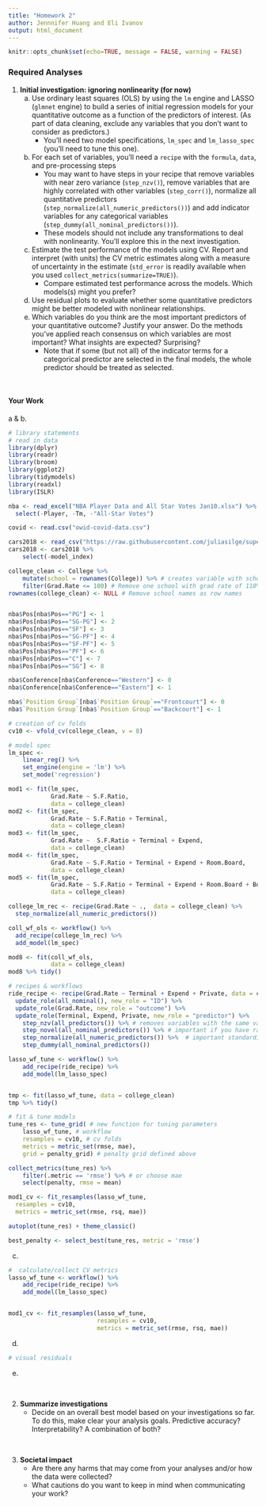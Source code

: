 ```yaml
---
title: "Homework 2"
author: Jennnifer Huang and Eli Ivanov
output: html_document
---
```



```r
knitr::opts_chunk$set(echo=TRUE, message = FALSE, warning = FALSE)
```

### Required Analyses {-}

1. **Initial investigation: ignoring nonlinearity (for now)**
    a. Use ordinary least squares (OLS) by using the `lm` engine and LASSO (`glmnet` engine) to build  a series of initial regression models for your quantitative outcome as a function of the predictors of interest. (As part of data cleaning, exclude any variables that you don't want to consider as predictors.)
        - You'll need two model specifications, `lm_spec` and `lm_lasso_spec` (you'll need to tune this one).
    b. For each set of variables, you'll need a `recipe` with the `formula`, `data`, and pre-processing steps
        - You may want to have steps in your recipe that remove variables with near zero variance (`step_nzv()`), remove variables that are highly correlated with other variables (`step_corr()`), normalize all quantitative predictors (`step_normalize(all_numeric_predictors())`) and add indicator variables for any categorical variables (`step_dummy(all_nominal_predictors())`).
        - These models should not include any transformations to deal with nonlinearity. You'll explore this in the next investigation.
    c. Estimate the test performance of the models using CV. Report and interpret (with units) the CV metric estimates along with a measure of uncertainty in the estimate (`std_error` is readily available when you used `collect_metrics(summarize=TRUE)`).
        - Compare estimated test performance across the models. Which models(s) might you prefer?
    d. Use residual plots to evaluate whether some quantitative predictors might be better modeled with nonlinear relationships.
    e. Which variables do you think are the most important predictors of your quantitative outcome? Justify your answer. Do the methods you've applied reach consensus on which variables are most important? What insights are expected? Surprising?
        - Note that if some (but not all) of the indicator terms for a categorical predictor are selected in the final models, the whole predictor should be treated as selected.

<br>

#### Your Work {-}

a & b.

```r
# library statements 
# read in data
library(dplyr)
library(readr)
library(broom)
library(ggplot2)
library(tidymodels)
library(readxl)
library(ISLR)

nba <- read_excel("NBA Player Data and All Star Votes Jan10.xlsx") %>% 
  select(-Player, -Tm, -"All-Star Votes")

covid <- read.csv("owid-covid-data.csv")

cars2018 <- read_csv("https://raw.githubusercontent.com/juliasilge/supervised-ML-case-studies-course/master/data/cars2018.csv")
cars2018 <- cars2018 %>%
    select(-model_index)

college_clean <- College %>% 
    mutate(school = rownames(College)) %>% # creates variable with school name
    filter(Grad.Rate <= 100) # Remove one school with grad rate of 118%
rownames(college_clean) <- NULL # Remove school names as row names


nba$Pos[nba$Pos=="PG"] <- 1
nba$Pos[nba$Pos=="SG-PG"] <- 2
nba$Pos[nba$Pos=="SF"] <- 3
nba$Pos[nba$Pos=="SG-PF"] <- 4
nba$Pos[nba$Pos=="SF-PF"] <- 5
nba$Pos[nba$Pos=="PF"] <- 6
nba$Pos[nba$Pos=="C"] <- 7
nba$Pos[nba$Pos=="SG"] <- 8

nba$Conference[nba$Conference=="Western"] <- 0
nba$Conference[nba$Conference=="Eastern"] <- 1

nba$`Position Group`[nba$`Position Group`=="Frontcourt"] <- 0
nba$`Position Group`[nba$`Position Group`=="Backcourt"] <- 1

```

```r
# creation of cv folds
cv10 <- vfold_cv(college_clean, v = 8)
```

```r
# model spec
lm_spec <-
    linear_reg() %>%
    set_engine(engine = 'lm') %>%
    set_mode('regression')

mod1 <- fit(lm_spec,
            Grad.Rate ~ S.F.Ratio,
            data = college_clean)
mod2 <- fit(lm_spec,
            Grad.Rate ~ S.F.Ratio + Terminal,
            data = college_clean)
mod3 <- fit(lm_spec,
            Grad.Rate ~  S.F.Ratio + Terminal + Expend,
            data = college_clean)
mod4 <- fit(lm_spec,
            Grad.Rate ~ S.F.Ratio + Terminal + Expend + Room.Board,
            data = college_clean)
mod5 <- fit(lm_spec,
            Grad.Rate ~ S.F.Ratio + Terminal + Expend + Room.Board + Books,
            data = college_clean)

college_lm_rec <- recipe(Grad.Rate ~ .,  data = college_clean) %>%
  step_normalize(all_numeric_predictors())

coll_wf_ols <- workflow() %>%
  add_recipe(college_lm_rec) %>%
  add_model(lm_spec)

mod8 <- fit(coll_wf_ols,
            data = college_clean)
mod8 %>% tidy()
```

```r
# recipes & workflows
ride_recipe <- recipe(Grad.Rate ~ Terminal + Expend + Private, data = college_clean) %>%
  update_role(all_nominal(), new_role = "ID") %>%
  update_role(Grad.Rate, new_role = "outcome") %>%
  update_role(Terminal, Expend, Private, new_role = "predictor") %>%
    step_nzv(all_predictors()) %>% # removes variables with the same value
    step_novel(all_nominal_predictors()) %>% # important if you have rare categorical variables
    step_normalize(all_numeric_predictors()) %>%  # important standardization step for LASSO
    step_dummy(all_nominal_predictors())

lasso_wf_tune <- workflow() %>%
    add_recipe(ride_recipe) %>%
    add_model(lm_lasso_spec)


tmp <- fit(lasso_wf_tune, data = college_clean)
tmp %>% tidy()
```

```r
# fit & tune models
tune_res <- tune_grid( # new function for tuning parameters
    lasso_wf_tune, # workflow
    resamples = cv10, # cv folds
    metrics = metric_set(rmse, mae),
    grid = penalty_grid) # penalty grid defined above

collect_metrics(tune_res) %>%
    filter(.metric == 'rmse') %>% # or choose mae
    select(penalty, rmse = mean)

mod1_cv <- fit_resamples(lasso_wf_tune,
  resamples = cv10,
  metrics = metric_set(rmse, rsq, mae))

autoplot(tune_res) + theme_classic()

best_penalty <- select_best(tune_res, metric = 'rmse')
```

c.

```r
#  calculate/collect CV metrics
lasso_wf_tune <- workflow() %>%
    add_recipe(ride_recipe) %>%
    add_model(lm_lasso_spec)


mod1_cv <- fit_resamples(lasso_wf_tune,
                         resamples = cv10,
                         metrics = metric_set(rmse, rsq, mae))

```

 
d.

```r
# visual residuals

```

e.

<br>

2. **Summarize investigations**
    - Decide on an overall best model based on your investigations so far. To do this, make clear your analysis goals. Predictive accuracy? Interpretability? A combination of both?



<br>

3. **Societal impact**
    - Are there any harms that may come from your analyses and/or how the data were collected?
    - What cautions do you want to keep in mind when communicating your work?


